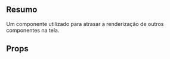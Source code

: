 <!-- #region Imports -->



<!-- #endregion -->

<Meta title="Components/Delayed" id="delayed" component={Delayed} />

## Resumo

Um componente utilizado para atrasar a renderização de outros componentes na tela.

## Props

<Props of={Delayed} />
